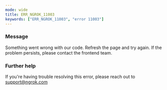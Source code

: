 ```yaml
---
mode: wide
title: ERR_NGROK_11003
keywords: ["ERR_NGROK_11003", "error 11003"]
---
```


### Message

Something went wrong with our code. Refresh the page and try again. If the problem persists, please contact the frontend team.

### Further help

If you're having trouble resolving this error, please reach out to [support@ngrok.com](mailto:support@ngrok.com?subject=Help%20with%20ERR_NGROK_11003)
